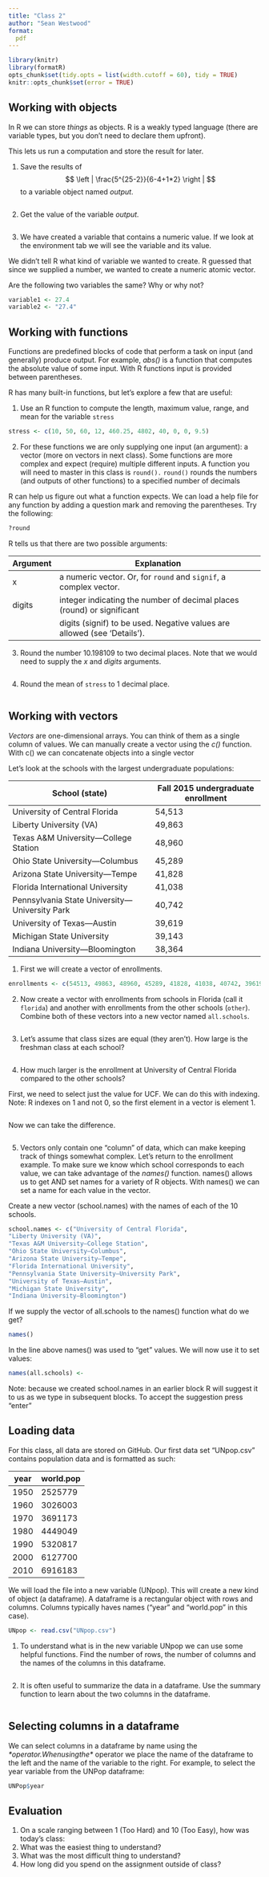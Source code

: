 ```yaml
---
title: "Class 2"
author: "Sean Westwood"
format:
  pdf
---
```


```r
library(knitr)
library(formatR)
opts_chunk$set(tidy.opts = list(width.cutoff = 60), tidy = TRUE)
knitr::opts_chunk$set(error = TRUE)
```

## Working with objects

In R we can store *things* as objects.  R is a weakly typed language (there are variable types, but you don't need to declare them upfront).

This lets us run a computation and store the result for later.  

1. Save the results of $$ \left | \frac{5^{25-2}}{6-4+1*2} \right | $$ to a variable object named *output*.

```r

```

2. Get the value of the variable *output.*
```r

```

3. We have created a variable that contains a numeric value.  If we look at the environment tab we will see the variable and its value.

We didn't tell R what kind of variable we wanted to create.  R guessed that since we supplied a number, we wanted to create a numeric atomic vector.

Are the following two variables the same? Why or why not?

```r
variable1 <- 27.4
variable2 <- "27.4"
```

## Working with functions

Functions are predefined blocks of code that perform a task on input (and generally) produce output.  For example, *abs()* is a function that computes the absolute value of some input.  With R functions input is provided between parentheses.  

R has many built-in functions, but let's explore a few that are useful:

1. Use an R function to compute the length, maximum value, range, and mean for the variable `stress` 

```r
stress <- c(10, 50, 60, 12, 460.25, 4802, 40, 0, 0, 9.5)
```

2. For these functions we are only supplying one input (an argument): a vector (more on vectors in next class).  Some functions are more complex and expect (require) multiple different inputs. A function you will need to master in this class is `round().`  `round()` rounds the numbers (and outputs of other functions) to a specified number of decimals

R can help us figure out what a function expects.  We can load a help file for any function by adding a question mark and removing the parentheses. Try the following:

```r
?round
```

R tells us that there are two possible arguments:

| Argument   | Explanation                                                                |
|------------|----------------------------------------------------------------------------|
| x          | a numeric vector. Or, for `round` and `signif`, a complex vector.          |
| digits     | integer indicating the number of decimal places (round) or significant     |
|            | digits (signif) to be used. Negative values are allowed (see ‘Details’).   |                             

3.  Round the number 10.198109 to two decimal places.  Note that we would need to supply the *x* and *digits* arguments.

```r

```

4. Round the mean of `stress` to 1 decimal place.
```r

```


## Working with vectors 

*Vectors* are one-dimensional arrays.  You can think of them as a single column of values.  We can manually create a vector using the *c()* function.  With c() we can concatenate objects into a single vector

Let's look at the schools with the largest undergraduate populations:

| School (state)                                | Fall 2015 undergraduate enrollment |
|-----------------------------------------------|------------------------------------|
| University of Central Florida                 | 54,513                             |
| Liberty University (VA)                       | 49,863                             |
| Texas A&M University—College Station          | 48,960                             |
| Ohio State University—Columbus                | 45,289                             |
| Arizona State University—Tempe                | 41,828                             |
| Florida International University              | 41,038                             |
| Pennsylvania State University—University Park | 40,742                             |
| University of Texas—Austin                    | 39,619                             |
| Michigan State University                     | 39,143                             |
| Indiana University—Bloomington                | 38,364                             |

1. First we will create a vector of enrollments.

```r
enrollments <- c(54513, 49863, 48960, 45289, 41828, 41038, 40742, 39619, 39143, 38364)
```

2. Now create a vector with enrollments from schools in Florida (call it `florida`) and another with enrollments from the other schools (`other`).  Combine both of these vectors into a new vector named `all.schools`.

```r

```

3. Let's assume that class sizes are equal (they aren't).  How large is the freshman class at each school?

```r

```

4. How much larger is the enrollment at University of Central Florida compared to the other schools?  

First, we need to select just the value for UCF.  We can do this with indexing. Note: R indexes on 1 and not 0, so the first element in a vector is element 1.

```r

```

Now we can take the difference.
```r

```


5. Vectors only contain one "column" of data, which can make keeping track of things somewhat complex.  Let's return to the enrollment example.  To make sure we know which school corresponds to each value, we can take advantage of the *names()* function.  names() allows us to get AND set names for a variety of R objects.  With names() we can set a name for each value in the vector.

Create a new vector (school.names) with the names of each of the 10 schools.

```r
school.names <- c("University of Central Florida",
"Liberty University (VA)", 
"Texas A&M University—College Station", 
"Ohio State University—Columbus",
"Arizona State University—Tempe",
"Florida International University",
"Pennsylvania State University—University Park",
"University of Texas—Austin",
"Michigan State University",
"Indiana University—Bloomington")
```

If we supply the vector of all.schools to the names() function what do we get?
```r
names()
```

In the line above names() was used to "get" values.  We will now use it to set values:

```r
names(all.schools) <- 
```

Note: because we created school.names in an earlier block R will suggest it to us as we type in subsequent blocks. To accept the suggestion press "enter"

## Loading data 

For this class, all data are stored on GitHub.  Our first data set "UNpop.csv" contains population data and is formatted as such:

| year | world.pop |
|------|-----------|
| 1950 | 2525779   |
| 1960 | 3026003   |
| 1970 | 3691173   |
| 1980 | 4449049   |
| 1990 | 5320817   |
| 2000 | 6127700   |
| 2010 | 6916183   |

We will load the file into a new variable (UNpop).  This will create a new kind of object (a dataframe).  A dataframe is a rectangular object with rows and columns.  Columns typically haves names ("year" and "world.pop" in this case).

```r
UNpop <- read.csv("UNpop.csv")
```

1. To understand what is in the new variable UNpop we can use some helpful functions.  Find the number of rows, the number of columns and the names of the columns in this dataframe.
```r

```

2. It is often useful to summarize the data in a dataframe.  Use the summary function to learn about the two columns in the dataframe.

```r

```

## Selecting columns in a dataframe

We can select columns in a dataframe by name using the *$* operator.  When using the *$* operator we place the name of the dataframe to the left and the name of the variable to the right.  For example, to select the year variable from the UNPop dataframe:

```r
UNPop$year
```

## Evaluation

1. On a scale ranging between 1 (Too Hard) and 10 (Too Easy), how was today's class: 
2. What was the easiest thing to understand?
3. What was the most difficult thing to understand?
4. How long did you spend on the assignment outside of class?
